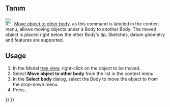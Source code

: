 <languages/>
{{Docnav
|[[PartDesign_MoveTip|Set tip]]
|[[PartDesign_MoveFeatureInTree|Move object after other object]]
|[[PartDesign_Workbench|PartDesign]]
|IconL=PartDesign_MoveTip.svg
|IconR=PartDesign_MoveFeatureInTree.svg
|IconC=Workbench_PartDesign.svg
}}

{{GuiCommand
|Name=PartDesign MoveFeature
|MenuLocation=Context menu → Move object to other body
|Workbenches=[[PartDesign_Workbench|PartDesign]]
|Version=0.17
|SeeAlso=[[PartDesign_MoveTip|PartDesign Set tip]], [[PartDesign_MoveFeatureInTree|PartDesign Move object after other object]]
}}

<span id="Description"></span>
== Tanım ==

[[File:PartDesign_MoveFeature.svg|24px]] [[PartDesign_MoveFeature|Move object to other body]], as this command is labeled in the context menu, allows moving objects under a Body to another Body. The moved object is placed right below the other Body's tip. Sketches, datum geometry and features are supported.

==Usage==

# In the Model [[tree view]], right-click on the object to be moved.
# Select '''Move object to other body''' from the list in the context menu
# In the '''Select body''' dialog, select the Body to move the object to from the drop-down menu.
# Press {{Button|OK}}.


{{Docnav
|[[PartDesign_MoveTip|Set tip]]
|[[PartDesign_MoveFeatureInTree|Move object after other object]]
|[[PartDesign_Workbench|PartDesign]]
|IconL=PartDesign_MoveTip.svg
|IconR=PartDesign_MoveFeatureInTree.svg
|IconC=Workbench_PartDesign.svg
}}

{{PartDesign Tools navi{{#translation:}}}}
{{Userdocnavi{{#translation:}}}}